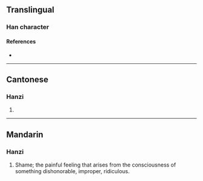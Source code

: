 {{character info}}
==Translingual==

===Han character===
{{Han char|rn=75|rad=木|as=09|sn=13|four=|canj=DMWV|ids=⿰木要}}

====References====
* {{Han ref|kx=0538.250|dkj=15107|dj=0926.070|hdz=21245.060|uh=6946|ud=26950}}

----

==Cantonese==

===Hanzi===
{{yue-hanzi|jyut=[[jiu1]]|y=yiu1}}

# {{rfdef|yue|sort=木09}}

----

==Mandarin==

===Hanzi===
{{cmn-hanzi|pin=[[yāo]] ([[yao1]])|wg=yao<sup>1</sup>}}

# Shame; the painful feeling that arises from the consciousness of something dishonorable, improper, ridiculous.
